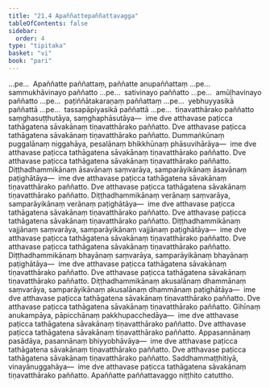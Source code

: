 ```yaml
---
title: "21.4 Apaññattepaññattavagga"
tableOfContents: false
sidebar:
  order: 4
type: "tipitaka"
basket: "vi"
book: "pari"
---
```



<DynamicBreadcrumb />

<Division number="500" book="pari" bookNo="5" page="386">

<Paragraph number="2423" book="pari">
…pe…  Apaññatte paññattaṃ, paññatte anupaññattaṃ …pe…  sammukhāvinayo paññatto …pe…  sativinayo paññatto …pe…  amūḷhavinayo paññatto …pe…  paṭiññātakaraṇaṃ paññattaṃ …pe…  yebhuyyasikā paññattā …pe…  tassapāpiyasikā paññattā …pe…  tiṇavatthārako paññatto saṃghasuṭṭhutāya, saṃghaphāsutāya—  ime dve atthavase paṭicca tathāgatena sāvakānaṃ tiṇavatthārako paññatto.
</Paragraph>

<Paragraph number="2424" book="pari">
Dve atthavase paṭicca tathāgatena sāvakānaṃ tiṇavatthārako paññatto. Dummaṅkūnaṃ puggalānaṃ niggahāya, pesalānaṃ bhikkhūnaṃ phāsuvihārāya—  ime dve atthavase paṭicca tathāgatena sāvakānaṃ tiṇavatthārako paññatto.
</Paragraph>

<Paragraph number="2425" book="pari">
Dve atthavase paṭicca tathāgatena sāvakānaṃ tiṇavatthārako paññatto. Diṭṭhadhammikānaṃ āsavānaṃ saṃvarāya, samparāyikānaṃ āsavānaṃ paṭighātāya—  ime dve atthavase paṭicca tathāgatena sāvakānaṃ tiṇavatthārako paññatto.
</Paragraph>

<Paragraph number="2426" book="pari">
Dve atthavase paṭicca tathāgatena sāvakānaṃ tiṇavatthārako paññatto. Diṭṭhadhammikānaṃ verānaṃ saṃvarāya, samparāyikānaṃ verānaṃ paṭighātāya—  ime dve atthavase paṭicca tathāgatena sāvakānaṃ tiṇavatthārako paññatto.
</Paragraph>

<Paragraph number="2427" book="pari">
Dve atthavase paṭicca tathāgatena sāvakānaṃ tiṇavatthārako paññatto. Diṭṭhadhammikānaṃ vajjānaṃ saṃvarāya, samparāyikānaṃ vajjānaṃ paṭighātāya—  ime dve atthavase paṭicca tathāgatena sāvakānaṃ tiṇavatthārako paññatto.
</Paragraph>

<Paragraph number="2428" book="pari">
Dve atthavase paṭicca tathāgatena sāvakānaṃ tiṇavatthārako paññatto. Diṭṭhadhammikānaṃ bhayānaṃ saṃvarāya, samparāyikānaṃ bhayānaṃ paṭighātāya—  ime dve atthavase paṭicca tathāgatena sāvakānaṃ tiṇavatthārako paññatto.
</Paragraph>

<Paragraph number="2429" book="pari">
Dve atthavase paṭicca tathāgatena sāvakānaṃ tiṇavatthārako paññatto. Diṭṭhadhammikānaṃ akusalānaṃ dhammānaṃ saṃvarāya, samparāyikānaṃ akusalānaṃ dhammānaṃ paṭighātāya—  ime dve atthavase paṭicca tathāgatena sāvakānaṃ tiṇavatthārako paññatto.
</Paragraph>

<Paragraph number="2430" book="pari">
Dve atthavase paṭicca tathāgatena sāvakānaṃ tiṇavatthārako paññatto. Gihīnaṃ anukampāya, pāpicchānaṃ pakkhupacchedāya—  ime dve atthavase paṭicca tathāgatena sāvakānaṃ tiṇavatthārako paññatto.
</Paragraph>

<Paragraph number="2431" book="pari">
Dve atthavase paṭicca tathāgatena sāvakānaṃ tiṇavatthārako paññatto. Appasannānaṃ pasādāya, pasannānaṃ bhiyyobhāvāya—  ime dve atthavase paṭicca tathāgatena sāvakānaṃ tiṇavatthārako paññatto.
</Paragraph>

<Paragraph number="2432" book="pari">
Dve atthavase paṭicca tathāgatena sāvakānaṃ tiṇavatthārako paññatto. Saddhammaṭṭhitiyā, vinayānuggahāya—  ime dve atthavase paṭicca tathāgatena sāvakānaṃ tiṇavatthārako paññatto.

</Paragraph>
</Division>

<Paragraph number="2433" type="center" book="pari">
Apaññatte paññattavaggo niṭṭhito catuttho.
</Paragraph>
